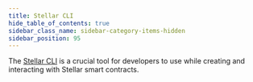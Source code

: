 ```yaml
---
title: Stellar CLI
hide_table_of_contents: true
sidebar_class_name: sidebar-category-items-hidden
sidebar_position: 95
---
```


The [Stellar CLI] is a crucial tool for developers to use while creating and interacting with Stellar smart contracts.

[stellar cli]: ../../../tools/cli/stellar-cli.mdx
